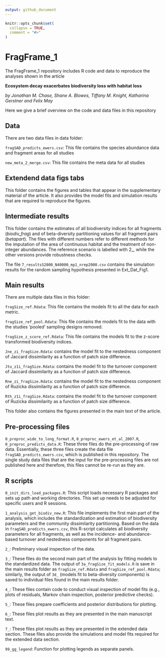 ```yaml
---
output: github_document
---
```


<!-- README.md is generated from README.Rmd. Please edit that file -->

```r
knitr::opts_chunk$set(
  collapse = TRUE,
  comment = "#>"
)
```
# FragFrame_1

<!-- badges: start -->
<!-- badges: end -->

The FragFrame_1 repository includes R code and data to reproduce the analyses shown in the article 

**Ecosystem decay exacerbates biodiversity loss with habitat loss** 

*by Jonathan M. Chase, Shane A. Blowes, Tiffany M. Knight, Katharina Gerstner and Felix May*

Here we give a brief overview on the code and data files in this repository

## Data

There are two data files in data folder:

`fragSAD_predicts_ewers.csv`: This file contains the species abundance data and fragment areas for all studies

`new_meta_2_merge.csv`: This file contains the meta data for all studies

## Extendend data figs tabs

This folder contains the figures and tables that appear in the supplementary material of the article.
It also provides the model fits and simulation results that are required to reproduce the figures.

## Intermediate results

This folder contains the estimates of all biodiversity indices for all fragments (_biodiv_frag_) and
of beta-diversity partitioning values for all fragment pairs (_betapart_). The files with different numbers
refer to different methods for the imputation of the area of continuous habitat and the treatment of non-integer abundances.
The reference scenario is labelled with 2_, while the other versions provide robustness checks.

The file `7_resultsS2000_N40000_mp1_nrep2000.csv` contains the simulation results for the random sampling hypothesis
presented in Ext_Dat_Fig1.

## Main results

There are multiple data files in this folder:

`fragSize_ref.Rdata`: This file contains the models fit to all the data for each metric.

`fragSize_ref_pool.Rdata`: This file contains the models fit to the data with the studies 'pooled' sampling designs removed.

`fragSize_z_score_ref.Rdata`: This file contains the models fit to the z-score transformed biodiversity indices.

`Jne_zi_fragSize.Rdata`: contains the model fit to the nestedness component of Jaccard dissimilarity as a function of patch size difference.

`Jtu_z1i_fragSize.Rdata`: contains the model fit to the turnover component of Jaccard dissimilarity as a function of patch size difference.

`Rne_zi_fragSize.Rdata`: contains the model fit to the nestedness component of Ruzicka dissimilarity as a function of patch size difference.

`Rth_z1i_fragSize.Rdata`: contains the model fit to the turnover component of Ruzicka dissimilarity as a function of patch size difference.

This folder also contains the figures presented in the main text of the article.

## Pre-processing files

`0_preproc_wide_to_long_format.R`, `0_preproc_ewers_et_al_2007.R`, `0_preproc_predicts_data.R`: These three files do the pre-processing
of raw data. Essentially, these three files create the data file `fragSAD_predicts_ewers.csv`, which is published in this repository.
The single study data files that are the input for the pre-processing files are not published here and therefore, this files cannot
be re-run as they are.

## R scripts

`0_init_dirs_load_packages.R`: This script loads necessary R packages and sets up path and working directories.
This set up needs to be adjusted for specific users and R sessions. 

`1_analysis_get_biodiv_new.R`: This file implements the first main part of the analysis, which includes the standardization and estimation of biodiversity parameters and the community dissimilarity partitioning. Based on the data in `fragSAD_predicts_ewers.csv`, this R-script calculates
all biodiversity parameters for all fragments, as well as the incidence- and abundance-based turnover and nestedness components for all fragment pairs.

`2_`: Preliminary visual inspection of the data. 

`3_`: These files do the second main part of the analysis by fitting models to the standardized data. The output of `3a_fragSize_fit_models.R` is save in the main results folder as `fragSize_ref.Rdata` and `fragSize_ref_pool.Rdata`; similarly, the output of `3d_` (models fit to beta-diversity components) is saved to individual files found in the main results folder.

`4_`: These files contain code to conduct visual inspection of model fits (e.g., plots of residuals, Markov chain inspection, posterior predictive checks).

`5_`: These files prepare coefficients and posterior distributions for plotting.

`6_`: These files plot results as they are presented in the main manuscript text.

`7_`: These files plot results as they are presented in the extended data section. These files also provide the simulations and model fits required for the extended data section.

`99_gg_legend`: Function for plotting legends as separate panels.